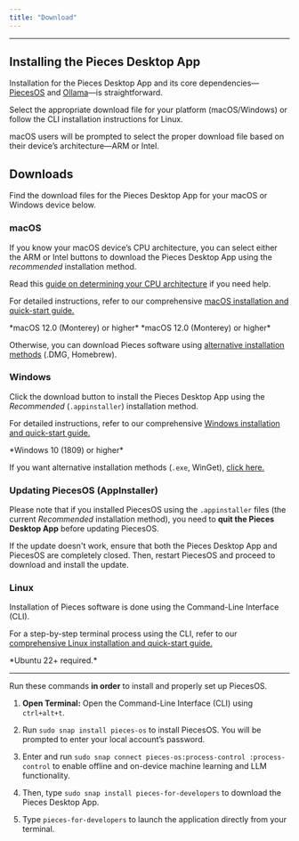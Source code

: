 ```yaml
---
title: "Download"
---
```


***

## Installing the Pieces Desktop App

Installation for the Pieces Desktop App and its core dependencies—[PiecesOS](https://docs.pieces.app/products/core-dependencies/pieces-os) and [Ollama](https://docs.pieces.app/products/core-dependencies/ollama)—is straightforward.

Select the appropriate download file for your platform (macOS/Windows) or follow the CLI installation instructions for Linux.

<Callout type="info">
  macOS users will be prompted to select the proper download file based on their device’s architecture—ARM or Intel.
</Callout>

## Downloads

Find the download files for the Pieces Desktop App for your macOS or Windows device below.

### macOS

If you know your macOS device’s CPU architecture, you can select either the ARM or Intel buttons to download the Pieces Desktop App using the *recommended* installation method.

Read this [guide on determining your CPU architecture](https://docs.pieces.app/products/desktop/troubleshooting/macos#checking-cpu-type) if you need help.

For detailed instructions, refer to our comprehensive [macOS installation and quick-start guide.](https://docs.pieces.app/products/meet-pieces/macos-installation-guide)

<CardGroup cols={2}>
  <Card title="Apple Silicon / ARM" image="https://cdn.hashnode.com/res/hashnode/image/upload/v1740593663020/d271a302-cec3-466c-9d9d-085f762d95bc.png" href="https://builds.pieces.app/stages/production/macos_packaging/pkg-arm64/download?download=true&product=DOCUMENTATION_WEBSITE&ga_visitor=286281413.1724689222&_gl=1*soqacc*_gcl_au*MTgwNDcwNzY1OC4xNzQwNDA5MjEz*_ga*Mjg2MjgxNDEzLjE3MjQ2ODkyMjI.*_ga_BVYEFRWCYX*MTc0MDU3NzUzMS42My4xLjE3NDA1OTM3MjEuNTIuMC4w">
    *macOS 12.0 (Monterey) or higher*
  </Card>

  <Card title="Intel" image="https://cdn.hashnode.com/res/hashnode/image/upload/v1740593657157/c79ed786-39f3-4fca-a596-451ce98307b1.png" href="https://builds.pieces.app/stages/production/macos_packaging/pkg/download?download=true&product=DOCUMENTATION_WEBSITE&ga_visitor=108380292.1740593596&_gl=1*1vo6txu*_gcl_au*MTE0NTE1OTUyLjE3NDA1OTM1OTY.*_ga*MTA4MzgwMjkyLjE3NDA1OTM1OTY.*_ga_BVYEFRWCYX*MTc0MDU5MzU5NS4xLjEuMTc0MDU5MzYxMS40NC4wLjA.">
    *macOS 12.0 (Monterey) or higher*
  </Card>
</CardGroup>

Otherwise, you can download Pieces software using [alternative installation methods](https://docs.pieces.app/products/meet-pieces/macos-installation-guide) (.DMG, Homebrew).

### Windows

Click the download button to install the Pieces Desktop App using the *Recommended* (`.appinstaller`) installation method.

For detailed instructions, refer to our comprehensive [Windows installation and quick-start guide.](https://docs.pieces.app/products/meet-pieces/windows-installation-guide)

<Card title="Windows" image="https://cdn.hashnode.com/res/hashnode/image/upload/v1740593810761/7014560e-d011-438c-aa0d-1509abcf313d.png" href="https://builds.pieces.app/stages/production/appinstaller/pieces_for_x.appinstaller?_gl=1*o2haep*_gcl_au*MTA2NTQ0NTg3OC4xNzM4NjI2MzMx*_ga*MTkzMTk3NjkzNy4xNzM4NjI2MzMx*_ga_BVYEFRWCYX*MTc0NjIwNTI5OS45LjEuMTc0NjIxMzY2MC41NC4wLjA.">
  *Windows 10 (1809) or higher*
</Card>

If you want alternative installation methods (`.exe`, WinGet), [click here.](https://docs.pieces.app/products/desktop/troubleshooting/windows#alternative-installation-methods)

### Updating PiecesOS (AppInstaller)

Please note that if you installed PiecesOS using the `.appinstaller` files (the current *Recommended* installation method), you need to **quit the Pieces Desktop App** before updating PiecesOS.

If the update doesn't work, ensure that both the Pieces Desktop App and PiecesOS are completely closed. Then, restart PiecesOS and proceed to download and install the update.

### Linux

Installation of Pieces software is done using the Command-Line Interface (CLI).

For a step-by-step terminal process using the CLI, refer to our [comprehensive Linux installation and quick-start guide.](https://docs.pieces.app/products/meet-pieces/linux-installation-guide)

<Card title="Download — Linux" image="https://cdn.hashnode.com/res/hashnode/image/upload/v1741278390901/a6fcd0e6-4c6a-47e8-93ac-01981b74f8b6.webp">
  *Ubuntu 22+ required.*

  ***

  Run these commands **in order** to install and properly set up PiecesOS.

  1. **Open Terminal:** Open the Command-Line Interface (CLI) using `ctrl+alt+t`.

  2. Run `sudo snap install pieces-os` to install PiecesOS. You will be prompted to enter your local account’s password.

  3. Enter and run `sudo snap connect pieces-os:process-control :process-control` to enable offline and on-device machine learning and LLM functionality.

  4. Then, type `sudo snap install pieces-for-developers` to download the Pieces Desktop App.

  5. Type `pieces-for-developers` to launch the application directly from your terminal.
</Card>
